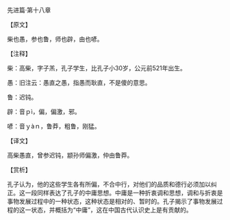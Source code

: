 

先进篇·第十八章

【原文】

柴也愚，参也鲁，师也辟，由也喭。

【注释】

柴：高柴，字子羔，孔子学生，比孔子小30岁，公元前521年出生。

愚：旧注云：愚直之愚，指愚而耿直，不是傻的意思。

鲁：迟钝。

辟：音ｐì，偏，偏激，邪。

喭：音ｙàｎ，鲁莽，粗鲁，刚猛。

【译文】

高柴愚直，曾参迟钝，颛孙师偏激，仲由鲁莽。

【赏析】

孔子认为，他的这些学生各有所偏，不合中行，对他们的品质和德行必须加以纠正。这一段同样表达了孔子的中庸思想。中庸是一种折衷调和思想，调和与折衷是事物发展过程中的一种状态，这种状态是相对的、暂时的。孔子揭示了事物发展过程的这一状态，并概括为“中庸”，这在中国古代认识史上是有贡献的。


